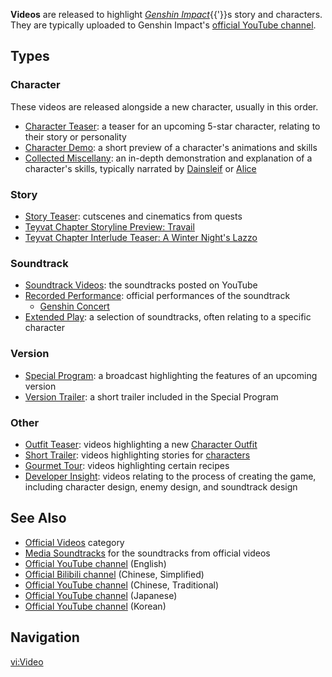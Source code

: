 {{Terminology Infobox
|type = Genshin Impact
}}
'''Videos''' are released to highlight ''[[Genshin Impact]]''{{'}}s story and characters. They are typically uploaded to Genshin Impact's [https://www.youtube.com/c/GenshinImpact official YouTube channel].

==Types==
===Character===
These videos are released alongside a new character, usually in this order.
* [[Character Teaser]]: a teaser for an upcoming 5-star character, relating to their story or personality
* [[Character Demo]]: a short preview of a character's animations and skills
* [[Collected Miscellany]]: an in-depth demonstration and explanation of a character's skills, typically narrated by [[Dainsleif]] or [[Alice]]

===Story===
* [[Story Teaser]]: cutscenes and cinematics from quests
* [[Teyvat Chapter Storyline Preview: Travail]]
* [[Teyvat Chapter Interlude Teaser: A Winter Night's Lazzo]]

===Soundtrack===
{{Main|Soundtrack/Media}}
* [[Soundtrack/Media#Soundtrack Videos|Soundtrack Videos]]: the soundtracks posted on YouTube
* [[Soundtrack/Media#Recorded Performance|Recorded Performance]]: official performances of the soundtrack
** [[Genshin Concert]]
* [[Extended Play]]: a selection of soundtracks, often relating to a specific character

===Version===
* [[Special Program]]: a broadcast highlighting the features of an upcoming version
* [[Version Trailer]]: a short trailer included in the Special Program

===Other===
* [[Outfit Teaser]]: videos highlighting a new [[Character Outfit]]
* [[Short Trailer]]: videos highlighting stories for [[character]]s
* [[Gourmet Tour]]: videos highlighting certain recipes
* [[Developer Insight#Videos|Developer Insight]]: videos relating to the process of creating the game, including character design, enemy design, and soundtrack design

==See Also==
* [[:Category:Official Videos|Official Videos]] category
* [[:Category:Media Soundtracks|Media Soundtracks]] for the soundtracks from official videos
* [https://www.youtube.com/c/GenshinImpact Official YouTube channel] (English)
* [https://space.bilibili.com/401742377/ Official Bilibili channel] (Chinese, Simplified)
* [https://www.youtube.com/c/原神GenshinImpact Official YouTube channel] (Chinese, Traditional)
* [https://www.youtube.com/channel/UCAVR6Q0YgYa8xwz8rdg9Mrg Official YouTube channel] (Japanese)
* [https://www.youtube.com/c/원신Official Official YouTube channel] (Korean)

==Navigation==
{{Lore Navbox|Media}}

[[Category:Official Videos| ]]
[[Category:Videos| ]]

[[vi:Video]]